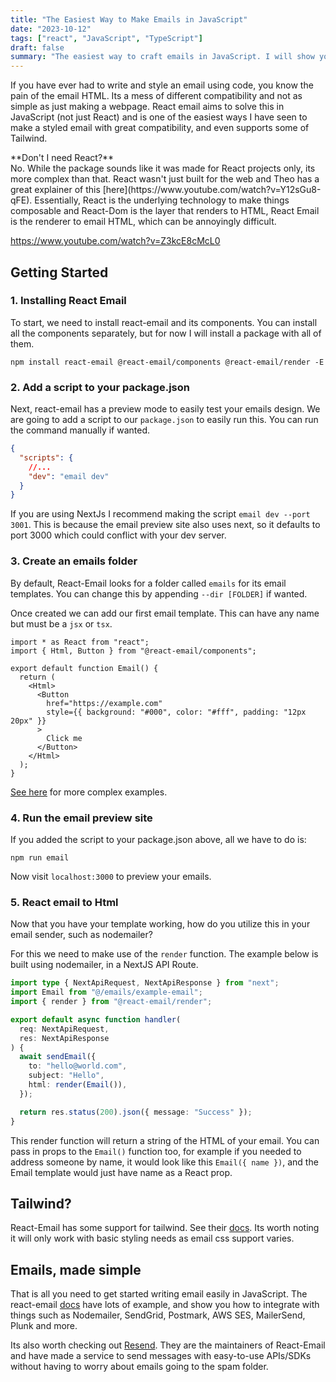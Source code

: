 ```yaml
---
title: "The Easiest Way to Make Emails in JavaScript"
date: "2023-10-12"
tags: ["react", "JavaScript", "TypeScript"]
draft: false
summary: "The easiest way to craft emails in JavaScript. I will show you React Email and the power of this package in crafting emails in any framework. Although it may sound like a React package, you dont need to have a React application to use this."
---
```


If you have ever had to write and style an email using code, you know the pain of the email HTML. Its a mess of different compatibility and not as simple as just making a webpage. React email aims to solve this in JavaScript (not just React) and is one of the easiest ways I have seen to make a styled email with great compatibility, and even supports some of Tailwind.

<Callout>
**Don't I need React?**<br/>
No. While the package sounds like it was made for React projects only, its more complex than that. React wasn't just built for the web and Theo has a great explainer of this [here](https://www.youtube.com/watch?v=Y12sGu8-qFE). 
Essentially, React is the underlying technology to make things composable and React-Dom is the layer that renders to HTML, React Email is the renderer to email HTML, which can be annoyingly difficult.
</Callout>

https://www.youtube.com/watch?v=Z3kcE8cMcL0

## Getting Started


### 1. Installing React Email

To start, we need to install react-email and its components. You can install all the components separately, but for now I will install a package with all of them.

```shell
npm install react-email @react-email/components @react-email/render -E
```

### 2. Add a script to your package.json

Next, react-email has a preview mode to easily test your emails design. We are going to add a script to our `package.json` to easily run this. You can run the command manually if wanted.

```json title="package.json"
{
  "scripts": {
    //...
    "dev": "email dev"
  }
}
```

If you are using NextJs I recommend making the script `email dev --port 3001`. This is because the email preview site also uses next, so it defaults to port 3000 which could conflict with your dev server.

### 3. Create an emails folder

By default, React-Email looks for a folder called `emails` for its email templates. You can change this by appending `--dir [FOLDER]` if wanted.

Once created we can add our first email template. This can have any name but must be a `jsx` or `tsx`.

```tsx title="example-email.tsx"
import * as React from "react";
import { Html, Button } from "@react-email/components";

export default function Email() {
  return (
    <Html>
      <Button
        href="https://example.com"
        style={{ background: "#000", color: "#fff", padding: "12px 20px" }}
      >
        Click me
      </Button>
    </Html>
  );
}
```

[See here](https://demo.react.email/preview/vercel-invite-user) for more complex examples.

### 4. Run the email preview site

If you added the script to your package.json above, all we have to do is:

```shell
npm run email
```
Now visit `localhost:3000` to preview your emails.

### 5. React email to Html

Now that you have your template working, how do you utilize this in your email sender, such as nodemailer?

For this we need to make use of the `render` function. The example below is built using nodemailer, in a NextJS API Route.

```ts title="api/send-mail/route.ts"
import type { NextApiRequest, NextApiResponse } from "next";
import Email from "@/emails/example-email";
import { render } from "@react-email/render";

export default async function handler(
  req: NextApiRequest,
  res: NextApiResponse
) {
  await sendEmail({
    to: "hello@world.com",
    subject: "Hello",
    html: render(Email()),
  });

  return res.status(200).json({ message: "Success" });
}
```

This render function will return a string of the HTML of your email. You can pass in props to the `Email()` function too, for example if you needed to address someone by name, it would look like this `Email({ name })`, and the Email template would just have name as a React prop.


## Tailwind?

React-Email has some support for tailwind. See their [docs](https://react.email/docs/components/tailwind). Its worth noting it will only work with basic styling needs as email css support varies.

## Emails, made simple

That is all you need to get started writing email easily in JavaScript. The react-email [docs](https://react.email/docs/integrations/overview) have lots of example, and show you how to integrate with things such as Nodemailer, SendGrid, Postmark, AWS SES, MailerSend, Plunk and more.

Its also worth checking out [Resend](https://resend.com/). They are the maintainers of React-Email and have made a service to send messages with easy-to-use APIs/SDKs without having to worry about emails going to the spam folder.
